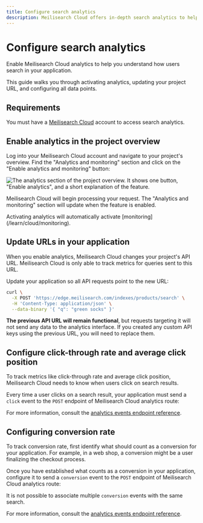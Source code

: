 ```yaml
---
title: Configure search analytics
description: Meilisearch Cloud offers in-depth search analytics to help you understand how users search in your application.
---
```


# Configure search analytics

Enable Meilisearch Cloud analytics to help you understand how users search in your application.

This guide walks you through activating analytics, updating your project URL, and configuring all data points.

## Requirements

You must have a [Meilisearch Cloud](https://meilisearch.com/cloud?utm_campaign=oss&utm_source=docs&utm_medium=analytics) account to access search analytics.

## Enable analytics in the project overview

Log into your Meilisearch Cloud account and navigate to your project's overview. Find the "Analytics and monitoring" section and click on the "Enable analytics and monitoring" button:

![The analytics section of the project overview. It shows one button, "Enable analytics", and a short explanation of the feature.](/assets/images/cloud-analytics/01-analytics-enable.png)

Meilisearch Cloud will begin processing your request. The "Analytics and monitoring" section will update when the feature is enabled.

<Capsule intent="note" title="Monitoring and analytics">
Activating analytics will automatically activate [monitoring](/learn/cloud/monitoring).
</Capsule>

## Update URLs in your application

When you enable analytics, Meilisearch Cloud changes your project's API URL. Meilisearch Cloud is only able to track metrics for queries sent to this URL.

Update your application so all API requests point to the new URL:

```sh
curl \
  -X POST 'https://edge.meilisearch.com/indexes/products/search' \
  -H 'Content-Type: application/json' \
  --data-binary '{ "q": "green socks" }'
```

**The previous API URL will remain functional**, but requests targeting it will not send any data to the analytics interface. If you created any custom API keys using the previous URL, you will need to replace them.

## Configure click-through rate and average click position

To track metrics like click-through rate and average click position, Meilisearch Cloud needs to know when users click on search results.

Every time a user clicks on a search result, your application must send a `click` event to the `POST` endpoint of Meilisearch Cloud analytics route:

<CodeSamples id="analytics_event_click_1" />

 For more information, consult the [analytics events endpoint reference](/learn/analytics/events_endpoint#the-conversion-event-object).

## Configuring conversion rate

To track conversion rate, first identify what should count as a conversion for your application. For example, in a web shop, a conversion might be a user finalizing the checkout process.

Once you have established what counts as a conversion in your application, configure it to send a `conversion` event to the `POST` endpoint of Meilisearch Cloud analytics route:

<CodeSamples id="analytics_event_conversion_1" />

It is not possible to associate multiple `conversion` events with the same search.

For more information, consult the [analytics events endpoint reference](/learn/analytics/events_endpoint#the-conversion-event-object).
